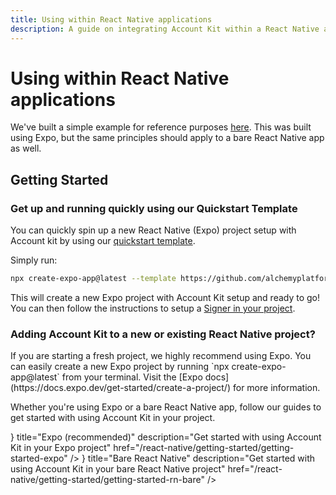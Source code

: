 ```yaml
---
title: Using within React Native applications
description: A guide on integrating Account Kit within a React Native application
---
```



# Using within React Native applications

We've built a simple example for reference purposes [here](https://github.com/alchemyplatform/aa-sdk/tree/main/examples/react-native-expo-example). This was built using Expo, but the same principles should apply to a bare React Native app as well.

## Getting Started

### Get up and running quickly using our Quickstart Template

You can quickly spin up a new React Native (Expo) project setup with Account kit by using our [quickstart template](https://github.com/alchemyplatform/account-kit-expo-quickstart).

Simply run:

```bash
npx create-expo-app@latest --template https://github.com/alchemyplatform/account-kit-expo-quickstart
```

This will create a new Expo project with Account Kit setup and ready to go! You can then follow the instructions to setup a [Signer in your project](/react-native/signer/setup-guide).

### Adding Account Kit to a new or existing React Native project?

<Info>
  If you are starting a fresh project, we highly recommend using Expo. You can
  easily create a new Expo project by running `npx create-expo-app@latest` from
  your terminal. Visit the [Expo
  docs](https://docs.expo.dev/get-started/create-a-project/) for more
  information.
</Info>

Whether you're using Expo or a bare React Native app, follow our guides to get started with using Account Kit in your project.

<div className="flex flex-row gap-4">
  <TileButton
    icon={<ExpoIcon width={24} height={24} />}
    title="Expo (recommended)"
    description="Get started with using Account Kit in your Expo project"
    href="/react-native/getting-started/getting-started-expo"
  />
  <TileButton
    icon={<ReactNativeIcon width={24} height={24} />}
    title="Bare React Native"
    description="Get started with using Account Kit in your bare React Native project"
    href="/react-native/getting-started/getting-started-rn-bare"
  />
</div>

